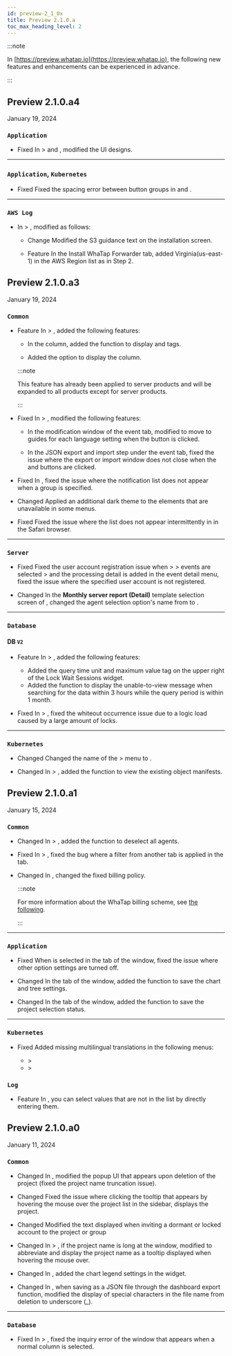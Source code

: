 ```yaml
---
id: preview-2_1_0x
title: Preview 2.1.0.a
toc_max_heading_level: 2
---
```


<head>
<meta name="robots" content="noindex, nofollow"/>
</head>

:::note

In [https://preview.whatap.io](https://preview.whatap.io), the following new features and enhancements can be experienced in advance. 

:::

## Preview 2.1.0.a4

January 19, 2024

<div class='indentTab'>

### `Application`

-   <Status>Fixed</Status> In <Cmdname sid="analysis" className="uitext" /> &gt; <Cmdname sid="cube_navigator" className="uitext" /> and <Cmdname sid="performance_trend" className="uitext" />, modified the UI designs.

* * *

### `Application`, `Kubernetes`

-   <Status>Fixed</Status> Fixed the spacing error between button groups in <Cmdname sid="integratedTopology" className="uitext" /> and <Cmdname sid="application_topology" className="uitext" />.

* * *

### `AWS Log`

-   In <Cmdname sid="management" className="uitext" /> &gt; <Cmdname sid="agentInstall" className="uitext" />, modified as follows:

    -   <Status>Change</Status> Modified the S3 guidance text on the installation screen.

    -   <Status>Feature</Status> In the <span class="uitext">Install WhaTap Forwarder</span> tab, added Virginia(us-east-1) in the <span class="uitext">AWS Region</span> list as in Step 2.

</div>

## Preview 2.1.0.a3

January 19, 2024

<div class='indentTab'>

### `Common`

-   <Status>Feature</Status> In <Cmdname sid="event_statistic" className="uitext" /> &gt; <Cmdname sid="event_history" className="uitext" />, added the following features:

    -   In the <Cmdname sid="event_time" className="uitext" /> column, added the function to display <Cmdname sid="in_progress" className="uitext" /> and <Cmdname sid="ITM07315" className="uitext" /> tags.

    -   Added the option to display the <Cmdname sid="TTL06583" className="uitext" /> column.

    :::note

    This feature has already been applied to server products and will be expanded to all products except for server products.

    :::

-   <Status>Fixed</Status> In <Cmdname sid="event_statistic" className="uitext" /> &gt; <Cmdname sid="event_setting" className="uitext" />, modified the following features:

    -   In the modification window of the <Cmdname sid="metrics" className="uitext" /> event tab, modified to move to guides for each language setting when the <Cmdname sid="guide" className="uitext" /> <Cmdname sid="shortcut_link" className="uitext" /> button is clicked.

    -   In the JSON export and import step under the <Cmdname sid="metrics" className="uitext" /> event tab, fixed the issue where the export or import window does not close when the <Cmdname sid="save" className="uitext" /> and <Cmdname sid="add_to_list" className="uitext" /> buttons are clicked.

-   <Status>Fixed</Status> In <Cmdname sid="real_time_alert_list" className="uitext" />, fixed the issue where the notification list does not appear when a group is specified.

-   <Status>Changed</Status> Applied an additional dark theme to the elements that are unavailable in some menus.

-   <Status>Fixed</Status> Fixed the issue where the list does not appear intermittently in <Cmdname sid="TTL06763" className="uitext" /> in the Safari browser.

* * *

### `Server`

-   <Status>Fixed</Status> Fixed the user account registration issue when <Cmdname sid="event_statistic" className="uitext" /> &gt; <Cmdname sid="event_history" className="uitext" /> &gt; events are selected &gt; and the processing detail is added in the event detail menu, fixed the issue where the specified user account is not registered.

-   <Status>Changed</Status> In the <b>Monthly server report (Detail)</b> template selection screen of <Cmdname sid="report" className="uitext" />, changed the agent selection option's name from <Cmdname sid="application" className="b500" /> to <Cmdname sid="filter" className="uitext" />.

* * *

### `Database`

#### DB <code class="my">V2</code>

-   <Status>Feature</Status> In <Cmdname sid="analysis" className="uitext" /> &gt; <Cmdname sid="lock_tree" className="uitext" />, added the following features:

    -   Added the query time unit and maximum value tag on the upper right of the <span class="uitext">Lock Wait Sessions</span> widget.
    -   Added the function to display the unable-to-view message when searching for the data within 3 hours while the query period is within 1 month.

-   <Status>Fixed</Status> In <Cmdname sid="analysis" className="uitext" /> &gt; <Cmdname sid="lock_tree" className="uitext" />, fixed the whiteout occurrence issue due to a logic load caused by a large amount of locks.

* * *

### `Kubernetes`

-   <Status>Changed</Status> Changed the name of the <Cmdname sid="resource" className="uitext" /> &gt; <Cmdname sid="kube_master" className="uitext" /> menu to <Cmdname sid="MNU07551" className="uitext" />.

-   <Status>Changed</Status> In <Cmdname sid="resource" className="uitext" /> &gt; <Cmdname sid="MNU07551" className="uitext" />, added the function to view the existing object manifests.

</div>

## Preview 2.1.0.a1

January 15, 2024

<div class='indentTab'>

### `Common`

-   <Status>Changed</Status> In <Cmdname sid="analysis" className="uitext" /> &gt; <Cmdname sid="tag_count_chart" className="uitext" />, added the function to deselect all agents.

-   <Status>Fixed</Status> In <Cmdname sid="reportStat" className="uitext" /> &gt; <Cmdname sid="statistics" className="uitext" />, fixed the bug where a filter from another tab is applied in the <Cmdname sid="sql" className="uitext" /> tab.

-   <Status>Changed</Status> In <Cmdname sid="my_usage" className="uitext" />, changed the fixed billing policy.

    :::note

    For more information about the WhaTap billing scheme, see [the following](https://www.whatap.io/ko/blog/203/index.html).

    :::

* * *

### `Application`

-   <Status>Fixed</Status> When <LinkImage img="ic-outside.svg" className="ico" /> is selected in the <Cmdname sid="TTL06127" className="uitext" /> tab of the <Cmdname sid="TTL06209" className="uitext" /> window, fixed the issue where other option settings are turned off.

-   <Status>Changed</Status> In the <Cmdname sid="TTL06377" className="uitext" /> tab of the <Cmdname sid="TTL06209" className="uitext" /> window, added the function to save the chart and tree settings.

-   <Status>Changed</Status> In the <Cmdname sid="TTL06377" className="uitext" /> tab of the <Cmdname sid="TTL06209" className="uitext" /> window, added the function to save the project selection status.

* * *

### `Kubernetes`

-   <Status>Fixed</Status> Added missing multilingual translations in the following menus:

    -   <Cmdname sid="app_upper" className="uitext" /> &gt; <Cmdname sid="multi_hitmap" className="uitext" />
    -   <Cmdname sid="reportStat" className="uitext" /> &gt; <Cmdname sid="report" className="uitext" />

### `Log`

-   <Status>Feature</Status> In <Cmdname sid="logExplorer" className="uitext" />, you can select values that are not in the <Cmdname sid="filter" className="uitext" /> list by directly entering them.

</div>

## Preview 2.1.0.a0

January 11, 2024

<div class='indentTab'>

### `Common`

-   <Status>Changed</Status> In <Cmdname sid="project_list" className="uitext" />, modified the popup UI that appears upon deletion of the project (fixed the project name truncation issue).

-   <Status>Changed</Status> Fixed the issue where clicking the tooltip that appears by hovering the mouse over the project list in the sidebar, displays the project.

-   <Status>Changed</Status> Modified the text displayed when inviting a dormant or locked account to the project or group

-   <Status>Changed</Status> In <Cmdname sid="my_usage" className="uitext" /> &gt; <Cmdname sid="project_subscription" className="uitext" />, if the project name is long at the <Cmdname sid="subscribe" className="uitext" /> window, modified to abbreviate and display the project name as a tooltip displayed when hovering the mouse over.

-   <Status>Changed</Status> In <Cmdname sid="flexboard" className="uitext" />, added the chart legend settings in the <Cmdname sid="apdex" className="uitext" /> widget.

-   <Status>Changed</Status> In <Cmdname sid="flexboard" className="uitext" />, when saving as a JSON file through the dashboard export function, modified the display of special characters in the file name from deletion to underscore (_).

* * *

### `Database`

-   <Status>Fixed</Status> In <Cmdname sid="dashboard" className="uitext" /> &gt; <Cmdname sid="instance_list" className="uitext" />, fixed the inquiry error of the <Cmdname sid="event" className="uitext" /> window that appears when a normal column is selected.

</div>
